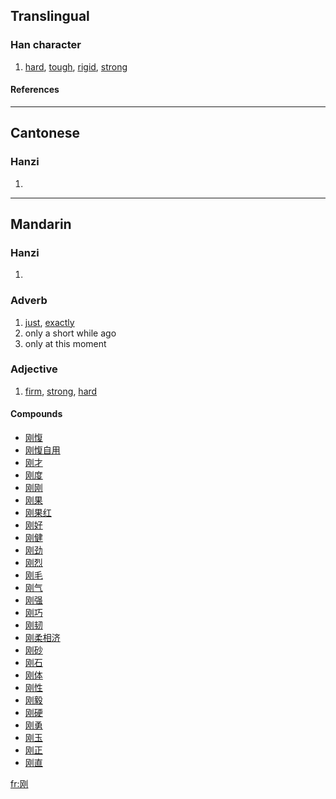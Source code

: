 {{see|剛}}

==Translingual==
===Han character===
{{Han char|rn=18|rad=刀|as=04|sn=6|four=|canj=月大中弓 (BKLN)}}
# [[hard]], [[tough]], [[rigid]], [[strong]]
====References====
{{Han ref|kx=0137.301|hdz=10326.060|uh=521A|ud=21018}}
----
==Cantonese==
===Hanzi===
{{yue-hanzi|jyut=|y=gong1}}
# {{defn|Cantonese}}
----
==Mandarin==
===Hanzi===
{{cmn-hanzi|tra=剛|pin=[[gāng]] (gang1)|wg=kang<sup>1</sup>}}
# {{defn|Mandarin}}

===Adverb===

# [[just]], [[exactly]]
# only a short while ago
# only at this moment

===Adjective===

# [[firm]], [[strong]], [[hard]]

====Compounds====
*[[刚愎]]
*[[刚愎自用]]
*[[刚才]]
*[[刚度]]
*[[刚刚]]
*[[刚果]]
*[[刚果红]]
*[[刚好]]
*[[刚健]]
*[[刚劲]]
*[[刚烈]]
*[[刚毛]]
*[[刚气]]
*[[刚强]]
*[[刚巧]]
*[[刚韧]]
*[[刚柔相济]]
*[[刚砂]]
*[[刚石]]
*[[刚体]]
*[[刚性]]
*[[刚毅]]
*[[刚硬]]
*[[刚勇]]
*[[刚玉]]
*[[刚正]]
*[[刚直]]




[[fr:刚]]